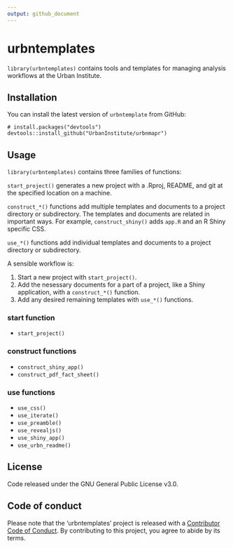```yaml
---
output: github_document
---
```


# urbntemplates

`library(urbntemplates)` contains tools and templates for managing analysis workflows at the Urban Institute. 

## Installation

You can install the latest version of `urbntemplate` from GitHub:

```
# install.packages("devtools")
devtools::install_github("UrbanInstitute/urbnmapr")
```

## Usage

`library(urbntemplates)` contains three families of functions:

`start_project()` generates a new project with a .Rproj, README, and git at the specified location on a machine.

`construct_*()` functions add multiple templates and documents to a project directory or subdirectory. The templates and documents are related in important ways. For example, `construct_shiny()` adds `app.R` and an R Shiny specific CSS.

`use_*()` functions add individual templates and documents to a project directory or subdirectory. 

A sensible workflow is:

1) Start a new project with `start_project()`. 
2) Add the nesessary documents for a part of a project, like a Shiny application, with a `construct_*()` function.
3) Add any desired remaining templates with `use_*()` functions. 

### start function

* `start_project()`

### construct functions

* `construct_shiny_app()` 
* `construct_pdf_fact_sheet()`

### use functions

* `use_css()`
* `use_iterate()`
* `use_preamble()`
* `use_revealjs()`
* `use_shiny_app()`
* `use_urbn_readme()`

## License

Code released under the GNU General Public License v3.0.

## Code of conduct

Please note that the 'urbntemplates' project is released with a [Contributor Code of Conduct](CODE_OF_CONDUCT.md). By contributing to this project, you agree to abide by its terms.

